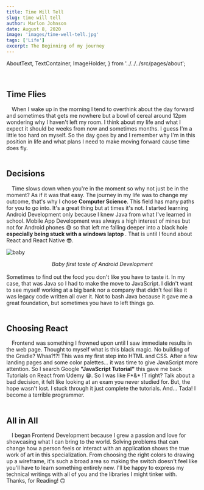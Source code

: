 ```yaml
---
title: Time Will Tell
slug: time will tell
author: Marlon Johnson
date: August 8, 2020
image: 'images/time-well-tell.jpg'
tags: ['Life']
excerpt: The Beginning of my journey
---
```


  AboutText,
  TextContainer,
  ImageHolder,
} from '../../../src/pages/about';

<br />

## Time Flies

<div>
  <AboutText>
    &emsp;When I wake up in the morning I tend to overthink about the day
    forward and sometimes that gets me nowhere but a bowl of cereal around 12pm
    wondering why I haven't left my room. I think about my life and what I
    expect it should be weeks from now and sometimes months. I guess I'm a
    little too hard on myself. So the day goes by and I remember why I'm in this
    position in life and what plans I need to make moving forward cause time
    does fly.
  </AboutText>
</div>
<br />

## Decisions

<div>
  <AboutText>
    &emsp;Time slows down when you're in the moment so why not just be in the
    moment? As if it was that easy. The journey in my life was to change my
    outcome, that's why I chose <b>Computer Science</b>. This field has many
    paths for you to go into. It's a great thing but at times it's not. I
    started learning Android Development only because I knew Java from what I've
    learned in school. Mobile App Development was always a high interest of mines but not
    for Android phones 😅 so that left me falling deeper into a black hole <b> especially being stuck with a windows laptop </b>. That
    is until I found about React and React Native 😎.
  </AboutText>
</div>
    
<div style={{textAlign: 'center', marginRight: "auto", marginLeft: "auto", width: "300"}}>

![baby](https://media1.tenor.com/images/2286e43afda9be7a3def9919ccb7698b/tenor.gif?itemid=4395809)
<figcaption style="box-sizing: border-box;
  font-style: italic;
  margin: 0;
  text-align: center;">Baby first taste of Android Development</figcaption>
</div>


<br />
<div>
  <AboutText>
    Sometimes to find out the food you don't like you have to taste it. In my case, that was Java so I had to make the move to JavaScript.
    I didn't want to see myself working at a big bank nor a company that didn't feel like it was legacy code written all over it. Not to bash Java because it gave me a great foundation, but sometimes you have to left things go.
  </AboutText>
</div>
<br />


## Choosing React

<div>
  <AboutText>
    &emsp;Frontend was something I frowned upon until I saw immediate results in the web page. Thought to myself  what is this black magic. No building of the Gradle? Whaa?!?! This was my first step into HTML and CSS. After a few landing pages and some color palettes... it was time to give JavaScript more attention.
    So I search Google <b>&quot;JavaScript Tutorial&quot;</b> this gave me back Tutorials on React from Udemy 😁. So I was like F*&* !T right? Talk about a bad decision, it felt like looking at an exam you never studied for. But, the hope wasn't lost. I stuck through it just complete the tutorials. And... Tada! I become a terrible programmer. 
  </AboutText>
</div>
<br />

## All in All

<div>
  <AboutText>
    &emsp;I began Frontend Development because I grew a passion and love for showcasing what I can bring to the world. Solving problems that can change how a person feels or interact with an application shows the true work of art in this specialization. From choosing the right colors to drawing up a wireframe, it's such a broad area so making the switch doesn't feel like you'll have to learn something entirely new. I'll be happy to express my technical writings with all of you and the libraries I might tinker with. Thanks, for Reading! 🙃
  </AboutText>
</div>